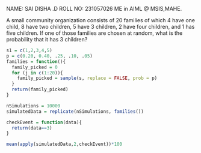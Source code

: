 NAME: SAI DISHA .D
ROLL NO: 231057026
ME in AIML @ MSIS,MAHE.

A small community organization consists of 20 families of which 4 have one child, 8 have two children, 5 have 3 children, 2 have four children, and 1 has five children. If one of those families are chosen at random, what is the probability that it has 3 children?

```{r}
s1 = c(1,2,3,4,5)
p = c(0.20, 0.40, .25, .10, .05)
families = function(){
  family_picked = 0
  for (j in c(1:20)){
    family_picked = sample(s, replace = FALSE, prob = p)
  }
  return(family_picked)
}

nSimulations = 10000
simulatedData = replicate(nSimulations, families())

checkEvent = function(data){
  return(data==3)
}

mean(apply(simulatedData,2,checkEvent))*100
```


```{r}
```


```{r}
```


```{r}
```


```{r}
```


```{r}
```


```{r}
```


```{r}
```

```{r}
```


```{r}
```

